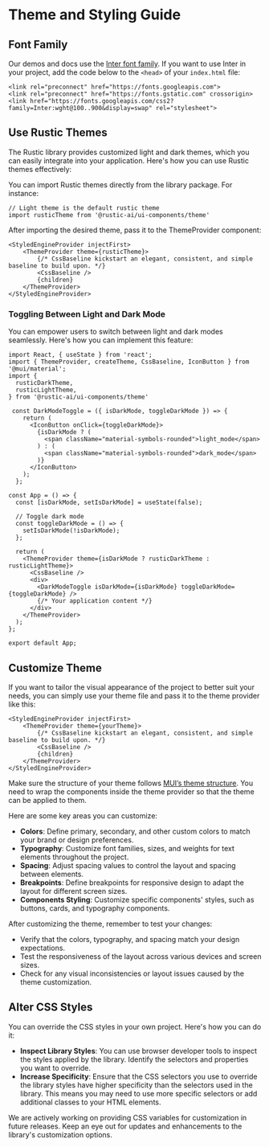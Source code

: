 
<Meta title="Documentation/Theme And Styling" />

# Theme and Styling Guide

## Font Family

Our demos and docs use the [Inter font family](https://fonts.google.com/specimen/Inter). If you want to use Inter in your project, add the code below to the `<head>` of your `index.html` file:

```
<link rel="preconnect" href="https://fonts.googleapis.com">
<link rel="preconnect" href="https://fonts.gstatic.com" crossorigin>
<link href="https://fonts.googleapis.com/css2?family=Inter:wght@100..900&display=swap" rel="stylesheet">
```

## Use Rustic Themes

The Rustic library provides customized light and dark themes, which you can easily integrate into your application. Here's how you can use Rustic themes effectively:

You can import Rustic themes directly from the library package. For instance:

```
// Light theme is the default rustic theme
import rusticTheme from '@rustic-ai/ui-components/theme'
```

After importing the desired theme, pass it to the ThemeProvider component:

```
<StyledEngineProvider injectFirst>
    <ThemeProvider theme={rusticTheme}>
        {/* CssBaseline kickstart an elegant, consistent, and simple baseline to build upon. */}
        <CssBaseline />
        {children}
    </ThemeProvider>
</StyledEngineProvider>
```

### **Toggling Between Light and Dark Mode**

You can empower users to switch between light and dark modes seamlessly. Here's how you can implement this feature:

```
import React, { useState } from 'react';
import { ThemeProvider, createTheme, CssBaseline, IconButton } from '@mui/material';
import {
  rusticDarkTheme,
  rusticLightTheme,
} from '@rustic-ai/ui-components/theme'

 const DarkModeToggle = ({ isDarkMode, toggleDarkMode }) => {
    return (
      <IconButton onClick={toggleDarkMode}>
        {isDarkMode ? (
          <span className="material-symbols-rounded">light_mode</span>
        ) : (
          <span className="material-symbols-rounded">dark_mode</span>
        )}
      </IconButton>
    );
  };

const App = () => {
  const [isDarkMode, setIsDarkMode] = useState(false);

  // Toggle dark mode
  const toggleDarkMode = () => {
    setIsDarkMode(!isDarkMode);
  };

  return (
    <ThemeProvider theme={isDarkMode ? rusticDarkTheme : rusticLightTheme}>
      <CssBaseline />
      <div>
        <DarkModeToggle isDarkMode={isDarkMode} toggleDarkMode={toggleDarkMode} />
        {/* Your application content */}
      </div>
    </ThemeProvider>
  );
};

export default App;
```

## Customize Theme

If you want to tailor the visual appearance of the project to better suit your needs, you can simply use your theme file and pass it to the theme provider like this:

```
<StyledEngineProvider injectFirst>
    <ThemeProvider theme={yourTheme}>
        {/* CssBaseline kickstart an elegant, consistent, and simple baseline to build upon. */}
        <CssBaseline />
        {children}
    </ThemeProvider>
</StyledEngineProvider>
```

Make sure the structure of your theme follows [MUI’s theme structure](https://mui.com/material-ui/customization/default-theme/). You need to wrap the components inside the theme provider so that the theme can be applied to them.

Here are some key areas you can customize:

- **Colors**: Define primary, secondary, and other custom colors to match your brand or design preferences.
- **Typography**: Customize font families, sizes, and weights for text elements throughout the project.
- **Spacing**: Adjust spacing values to control the layout and spacing between elements.
- **Breakpoints**: Define breakpoints for responsive design to adapt the layout for different screen sizes.
- **Components Styling**: Customize specific components' styles, such as buttons, cards, and typography components.

After customizing the theme, remember to test your changes:

- Verify that the colors, typography, and spacing match your design expectations.
- Test the responsiveness of the layout across various devices and screen sizes.
- Check for any visual inconsistencies or layout issues caused by the theme customization.

## Alter CSS Styles

You can override the CSS styles in your own project. Here's how you can do it:

- **Inspect Library Styles**: You can use browser developer tools to inspect the styles applied by the library. Identify the selectors and properties you want to override.
- **Increase Specificity**: Ensure that the CSS selectors you use to override the library styles have higher specificity than the selectors used in the library. This means you may need to use more specific selectors or add additional classes to your HTML elements.

We are actively working on providing CSS variables for customization in future releases. Keep an eye out for updates and enhancements to the library's customization options.
